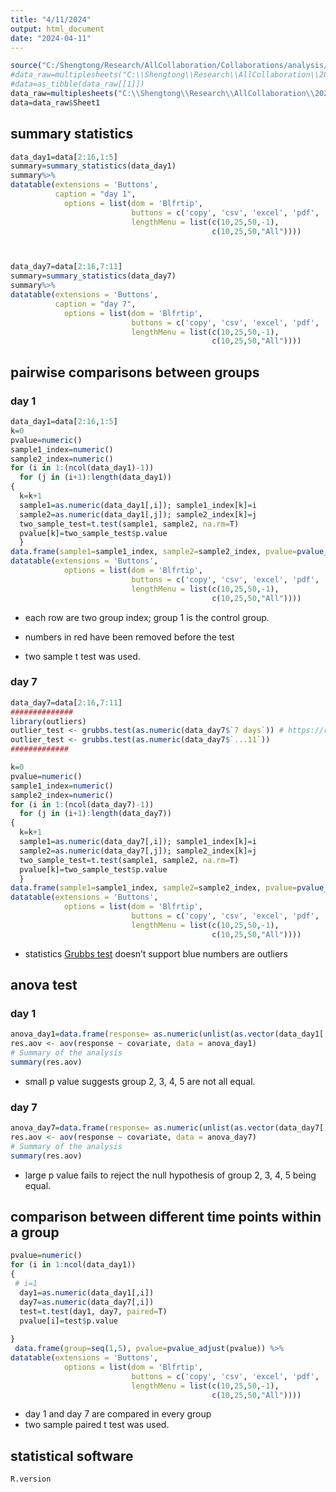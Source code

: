 ```yaml
---
title: "4/11/2024"
output: html_document
date: "2024-04-11"
---
```



```r
source("C:/Shengtong/Research/AllCollaboration/Collaborations/analysis/Rfunctions.R")
#data_raw=multiplesheets("C:\\Shengtong\\Research\\AllCollaboration\\2024\\202403\\Youssef\\Data Averages.xlsx")
#data=as_tibble(data_raw[[1]])
data_raw=multiplesheets("C:\\Shengtong\\Research\\AllCollaboration\\2024\\202404\\Zainab\\Zainab_MTT assay_Percentage viability data_041024.xlsx")
data=data_raw$Sheet1
```


## summary statistics 


```r
data_day1=data[2:16,1:5]
summary=summary_statistics(data_day1)
summary%>%
datatable(extensions = 'Buttons',
          caption = "day 1",
            options = list(dom = 'Blfrtip',
                           buttons = c('copy', 'csv', 'excel', 'pdf', 'print'),
                           lengthMenu = list(c(10,25,50,-1),
                                             c(10,25,50,"All"))))



data_day7=data[2:16,7:11]
summary=summary_statistics(data_day7)
summary%>%
datatable(extensions = 'Buttons',
          caption = "day 7",
            options = list(dom = 'Blfrtip',
                           buttons = c('copy', 'csv', 'excel', 'pdf', 'print'),
                           lengthMenu = list(c(10,25,50,-1),
                                             c(10,25,50,"All"))))
```



## pairwise comparisons between groups 

### day 1 

```r
data_day1=data[2:16,1:5]
k=0
pvalue=numeric()
sample1_index=numeric()
sample2_index=numeric()
for (i in 1:(ncol(data_day1)-1))
  for (j in (i+1):length(data_day1))
{
  k=k+1  
  sample1=as.numeric(data_day1[,i]); sample1_index[k]=i
  sample2=as.numeric(data_day1[,j]); sample2_index[k]=j
  two_sample_test=t.test(sample1, sample2, na.rm=T)
  pvalue[k]=two_sample_test$p.value
  }
data.frame(sample1=sample1_index, sample2=sample2_index, pvalue=pvalue_adjust(pvalue))%>%
datatable(extensions = 'Buttons',
            options = list(dom = 'Blfrtip',
                           buttons = c('copy', 'csv', 'excel', 'pdf', 'print'),
                           lengthMenu = list(c(10,25,50,-1),
                                             c(10,25,50,"All"))))


```

* each row are two group index; group 1 is the control group.  

* numbers in red have been removed before the test 

* two  sample t test was used. 


### day 7 



```r
data_day7=data[2:16,7:11]
##############
library(outliers)
outlier_test <- grubbs.test(as.numeric(data_day7$`7 days`)) # https://rpubs.com/Alema/1000582
outlier_test <- grubbs.test(as.numeric(data_day7$`...11`))
#############

k=0
pvalue=numeric()
sample1_index=numeric()
sample2_index=numeric()
for (i in 1:(ncol(data_day7)-1))
  for (j in (i+1):length(data_day7))
{
  k=k+1  
  sample1=as.numeric(data_day7[,i]); sample1_index[k]=i
  sample2=as.numeric(data_day7[,j]); sample2_index[k]=j
  two_sample_test=t.test(sample1, sample2, na.rm=T)
  pvalue[k]=two_sample_test$p.value
  }
data.frame(sample1=sample1_index, sample2=sample2_index, pvalue=pvalue_adjust(pvalue))%>%
datatable(extensions = 'Buttons',
            options = list(dom = 'Blfrtip',
                           buttons = c('copy', 'csv', 'excel', 'pdf', 'print'),
                           lengthMenu = list(c(10,25,50,-1),
                                             c(10,25,50,"All"))))


```

*  statistics [Grubbs test](https://rpubs.com/Alema/1000582) doesn't support blue numbers are outliers 


## anova test 



### day 1 

```r
anova_day1=data.frame(response= as.numeric(unlist(as.vector(data_day1[,2:5]))), covariate=rep(c("group2", "group3", "group4", "group5"), each=nrow(data_day1)))
res.aov <- aov(response ~ covariate, data = anova_day1)
# Summary of the analysis
summary(res.aov)
```

* small p value suggests group 2, 3, 4, 5 are not all equal. 

### day 7 

```r
anova_day7=data.frame(response= as.numeric(unlist(as.vector(data_day7[,2:5]))), covariate=rep(c("group2", "group3", "group4", "group5"), each=nrow(data_day7)))
res.aov <- aov(response ~ covariate, data = anova_day7)
# Summary of the analysis
summary(res.aov)
```

* large p value fails to reject the null hypothesis of group 2, 3, 4, 5 being equal. 

## comparison between different time points within a group 

```r
pvalue=numeric()
for (i in 1:ncol(data_day1))
{
 # i=1
  day1=as.numeric(data_day1[,i])
  day7=as.numeric(data_day7[,i])
  test=t.test(day1, day7, paired=T)
  pvalue[i]=test$p.value
  
}
 data.frame(group=seq(1,5), pvalue=pvalue_adjust(pvalue)) %>%
datatable(extensions = 'Buttons',
            options = list(dom = 'Blfrtip',
                           buttons = c('copy', 'csv', 'excel', 'pdf', 'print'),
                           lengthMenu = list(c(10,25,50,-1),
                                             c(10,25,50,"All"))))

```

* day 1 and day 7 are compared in every group 
* two sample paired t test was used. 



## statistical software 

```r
R.version
```